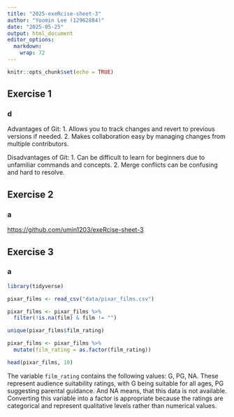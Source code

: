 ```yaml
---
title: "2025-exeRcise-sheet-3"
author: "Yoomin Lee (12962884)"
date: "2025-05-25"
output: html_document
editor_options: 
  markdown: 
    wrap: 72
---
```


```r
knitr::opts_chunk$set(echo = TRUE)
```

## Exercise 1

### d

Advantages of Git: 1. Allows you to track changes and revert to previous
versions if needed. 2. Makes collaboration easy by managing changes from
multiple contributors.

Disadvantages of Git: 1. Can be difficult to learn for beginners due to
unfamiliar commands and concepts. 2. Merge conflicts can be confusing
and hard to resolve.

## Exercise 2

### a

<https://github.com/umin1203/exeRcise-sheet-3>


## Exercise 3

### a

```r

library(tidyverse)

pixar_films <- read_csv("data/pixar_films.csv")

pixar_films <- pixar_films %>%
  filter(!is.na(film) & film != "")

unique(pixar_films$film_rating)

pixar_films <- pixar_films %>%
  mutate(film_rating = as.factor(film_rating))

head(pixar_films, 10)

```

The variable `film_rating` contains the following values: G, PG, NA. These represent audience suitability ratings, with G being suitable for all ages, PG suggesting parental guidance. And NA means, that this data is not available. Converting this variable into a factor is appropriate because the ratings are categorical and represent
qualitative levels rather than numerical values.